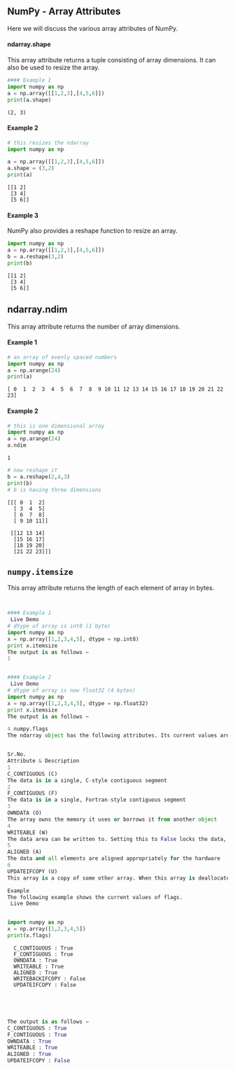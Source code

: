 
## NumPy - Array Attributes

Here we will discuss the various array attributes of NumPy.

#### ndarray.shape

This array attribute returns a tuple consisting of array dimensions. It can also be used to resize the array.



```python
#### Example 1
import numpy as np 
a = np.array([[1,2,3],[4,5,6]]) 
print(a.shape)
```

    (2, 3)


#### Example 2



```python
# this resizes the ndarray 
import numpy as np 

a = np.array([[1,2,3],[4,5,6]]) 
a.shape = (3,2) 
print(a)
```

    [[1 2]
     [3 4]
     [5 6]]


#### Example 3

NumPy also provides a reshape function to resize an array.



```python
import numpy as np 
a = np.array([[1,2,3],[4,5,6]]) 
b = a.reshape(3,2) 
print(b)
```

    [[1 2]
     [3 4]
     [5 6]]


## ndarray.ndim

This array attribute returns the number of array dimensions.

#### Example 1


```python
# an array of evenly spaced numbers 
import numpy as np 
a = np.arange(24) 
print(a)
```

    [ 0  1  2  3  4  5  6  7  8  9 10 11 12 13 14 15 16 17 18 19 20 21 22 23]


#### Example 2


```python
# this is one dimensional array 
import numpy as np 
a = np.arange(24) 
a.ndim 
```




    1




```python
# now reshape it 
b = a.reshape(2,4,3) 
print(b)
# b is having three dimensions

```

    [[[ 0  1  2]
      [ 3  4  5]
      [ 6  7  8]
      [ 9 10 11]]
    
     [[12 13 14]
      [15 16 17]
      [18 19 20]
      [21 22 23]]]


## ``numpy.itemsize``
This array attribute returns the length of each element of array in bytes.


```python


#### Example 1
 Live Demo
# dtype of array is int8 (1 byte) 
import numpy as np 
x = np.array([1,2,3,4,5], dtype = np.int8) 
print x.itemsize
The output is as follows −
1
```


```python

#### Example 2
 Live Demo
# dtype of array is now float32 (4 bytes) 
import numpy as np 
x = np.array([1,2,3,4,5], dtype = np.float32) 
print x.itemsize
The output is as follows −
```


```python
4 numpy.flags
The ndarray object has the following attributes. Its current values are returned by this function.
```


```python

Sr.No.
Attribute & Description
1
C_CONTIGUOUS (C)
The data is in a single, C-style contiguous segment
2
F_CONTIGUOUS (F)
The data is in a single, Fortran-style contiguous segment
3
OWNDATA (O)
The array owns the memory it uses or borrows it from another object
4
WRITEABLE (W)
The data area can be written to. Setting this to False locks the data, making it read-only
5
ALIGNED (A)
The data and all elements are aligned appropriately for the hardware
6
UPDATEIFCOPY (U)
This array is a copy of some other array. When this array is deallocated, the base array will be updated with the contents of this array

```


```python
Example
The following example shows the current values of flags.
 Live Demo
```


```python

import numpy as np 
x = np.array([1,2,3,4,5]) 
print(x.flags)
```

      C_CONTIGUOUS : True
      F_CONTIGUOUS : True
      OWNDATA : True
      WRITEABLE : True
      ALIGNED : True
      WRITEBACKIFCOPY : False
      UPDATEIFCOPY : False



```python




The output is as follows −
C_CONTIGUOUS : True 
F_CONTIGUOUS : True 
OWNDATA : True 
WRITEABLE : True 
ALIGNED : True 
UPDATEIFCOPY : False



```
